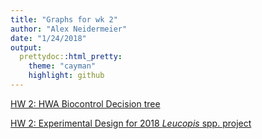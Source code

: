 ```yaml
---
title: "Graphs for wk 2"
author: "Alex Neidermeier"
date: "1/24/2018"
output: 
  prettydoc::html_pretty:
    theme: "cayman"
    highlight: github
---
```


[HW 2: HWA Biocontrol Decision tree](Biocontrol Merit Diagram.html)


[HW 2: Experimental Design for 2018 *Leucopis* spp. project](Experimental Design Leucopis spp.html)
